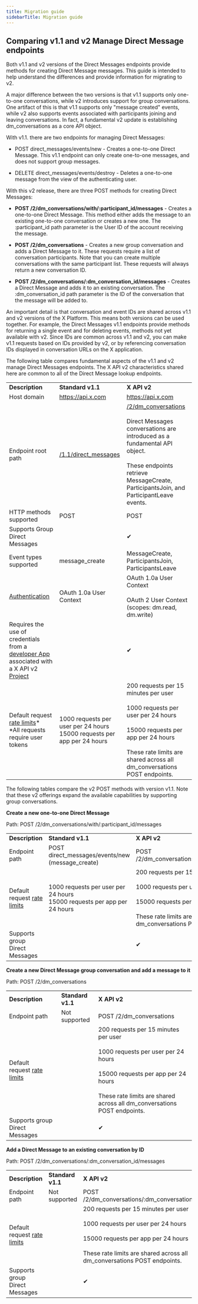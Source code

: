 ---
title: Migration guide
sidebarTitle: Migration guide
---


## Comparing v1.1 and v2 Manage Direct Message endpoints

Both v1.1 and v2 versions of the Direct Messages endpoints provide methods for creating Direct Message messages. This guide is intended to help understand the differences and provide information for migrating to v2. 

A major difference between the two versions is that v1.1 supports only one-to-one conversations, while v2 introduces support for group conversations. One artifact of this is that v1.1 supports only "message created" events, while v2 also supports events associated with participants joining and leaving conversations. In fact, a fundamental v2 update is establishing dm_conversations as a core API object.   

With v1.1. there are two endpoints for managing Direct Messages:

* POST direct_messages/events/new \- Creates a one-to-one Direct Message. This v1.1 endpoint can only create one-to-one messages, and does not support group messages.  

* DELETE direct_messages/events/destroy \- Deletes a one-to-one message from the view of the authenticating user. 


With this v2 release, there are three POST methods for creating Direct Messages: 

* **POST /2/dm\_conversations/with/:participant\_id/messages** \- Creates a one-to-one Direct Message. This method either adds the message to an existing one-to-one conversation or creates a new one. The :participant_id path parameter is the User ID of the account receiving the message. 

* **POST /2/dm_conversations** \- Creates a new group conversation and adds a Direct Message to it. These requests require a list of conversation participants. Note that you can create multiple conversations with the same participant list. These requests will always return a new conversation ID. 

* **POST /2/dm\_conversations/:dm\_conversation_id/messages** \- Creates a Direct Message and adds it to an existing conversation. The :dm\_conversation\_id path parameter is the ID of the conversation that the message will be added to. 


An important detail is that conversation and event IDs are shared across v1.1 and v2 versions of the X Platform. This means both versions can be used together. For example, the Direct Messages v1.1 endpoints provide methods for returning a single event and for deleting events, methods not yet available with v2. Since IDs are common across v1.1 and v2, you can make v1.1 requests based on IDs provided by v2, or by referencing conversation IDs displayed in conversation URLs on the X application.

The following table compares fundamental aspects of the v1.1 and v2 manage Direct Messages endpoints. The X API v2 characteristics shared here are common to all of the Direct Message lookup endpoints.

|     |     |     |
| :--- | :--- | :--- |
| **Description** | **Standard v1.1** | **X API v2** |
| Host domain | https://api.x.com | https://api.x.com |
| Endpoint root path | [/1.1/direct_messages](https://api.twitter.com/1.1/direct_messages) | [/2/dm_conversations](https://api.twitter.com/2/users/:id/dm_conversations)<br/><br/>Direct Messages conversations are introduced as a fundamental API object.   <br/><br/>These endpoints retrieve MessageCreate, ParticipantsJoin, and ParticipantLeave events. |
| HTTP methods supported | POST | POST |
| Supports Group Direct Messages |     | ✔   |
| Event types supported | message_create | MessageCreate, ParticipantsJoin, ParticipantsLeave |
| [Authentication](/resources/fundamentals/authentication) | OAuth 1.0a User Context | OAuth 1.0a User Context<br/><br/>OAuth 2 User Context (scopes: dm.read, dm.write) |
| Requires the use of credentials from a [developer App](/resources/fundamentals/authentication) associated with a X API v2 [Project](/resources/fundamentals/projects) |     | ✔   |
| Default request [rate limits](/x-api/fundamentals/rate-limits)*  <br/>*All requests require user tokens | 1000 requests per user per 24 hours  <br/>15000 requests per app per 24 hours | 200 requests per 15 minutes per user<br/><br/>1000 requests per user per 24 hours<br/><br/>15000 requests per app per 24 hours<br/><br/>These rate limits are shared across all dm_conversations POST endpoints. |

The following tables compare the v2 POST methods with version v1.1. Note that these v2 offerings expand the available capabilities by supporting group conversations. 

**Create a new one-to-one Direct Message**

Path: POST /2/dm\_conversations/with/:participant\_id/messages

|     |     |     |
| :--- | :--- | :--- |
| **Description** | **Standard v1.1** | **X API v2** |
| Endpoint path | POST direct\_messages/events/new (message\_create) | POST /2/dm\_conversations/with/:participant\_id/messages |
| Default request [rate limits](/x-api/fundamentals/rate-limits) | 1000 requests per user per 24 hours  <br/>15000 requests per app per 24 hours | 200 requests per 15 minutes per user<br/><br/>1000 requests per user per 24 hours<br/><br/>15000 requests per app per 24 hours<br/><br/>These rate limits are shared across all dm_conversations POST endpoints. |
| Supports group Direct Messages |     | ✔   |

**Create a new Direct Message group conversation and add a message to it**

Path: POST /2/dm_conversations

|     |     |     |
| :--- | :--- | :--- |
| **Description** | **Standard v1.1** | **X API v2** |
| Endpoint path | Not supported | POST /2/dm_conversations |
| Default request [rate limits](/x-api/fundamentals/rate-limits) |     | 200 requests per 15 minutes per user<br/><br/>1000 requests per user per 24 hours<br/><br/>15000 requests per app per 24 hours<br/><br/>These rate limits are shared across all dm_conversations POST endpoints. |
| Supports group Direct Messages |     | ✔   |

**Add a Direct Message to an existing conversation by ID**

Path: POST /2/dm\_conversations/:dm\_conversation_id/messages

|     |     |     |
| :--- | :--- | :--- |
| **Description** | **Standard v1.1** | **X API v2** |
| Endpoint path | Not supported | POST /2/dm\_conversations/:dm\_conversation_id/messages |
| Default request [rate limits](/x-api/fundamentals/rate-limits) |     | 200 requests per 15 minutes per user<br/><br/>1000 requests per user per 24 hours<br/><br/>15000 requests per app per 24 hours<br/><br/>These rate limits are shared across all dm_conversations POST endpoints. |
| Supports group Direct Messages |     | ✔   |


